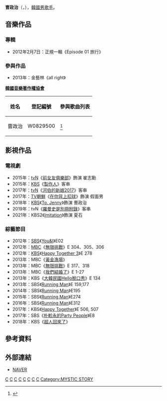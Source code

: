 {{blpsources|time=2020-07-30}}
{{藝人
|姓名 = 曺政治
|類型 = 男歌手
|圖片 = Cho Jung-Chi.jpg 
|圖片尺寸 = 
|圖片簡介 = 
|本名 = 
|外文名 = 조정치 
|外文 = ko
|羅馬拼音 = Cho Jung Chi
|英文名 =
|暱稱 =
|其他藝名 = 
|國籍 = {{KOR}}
|出生日期 = {{birth_date_and_age|1978|9|27}}
|出生地點 = {{KOR}}[[全羅南道|全羅南道]][[靈光郡|靈光郡]]
|宗教信仰 = 
|語言 = [[韓語|韓語]]
|職業 = [[歌手|歌手]]
|教育程度 = 
|配偶 = {{marriage|[[鄭仁|鄭仁]]|2013}}
|兒女 = 1女1子
|音樂類型 = [[韓國流行音樂|K-pop]]
|演奏樂器 = [[吉他|吉他]]
|出道地點 = 
|出道作 = 
|出道日期 = 2010年
|代表作 = 
|活躍年代 =
|唱片公司 = 
|經紀公司 = [[Mystic89|Mystic89]]
|相關團體 = 信治琳
|網站 = 
}}

'''曺政治'''（{{lang-ko|조정치}}，{{bd|1978年|9月27日|}}），[[韓國|韓國]][[男歌手|男歌手]]。

==音樂作品==
=== 專輯 ===
*2012年2月7日：正規一輯《Episode 01 旅行》
=== 參與作品 ===
*2013年：金藝林《all right》
'''[[韓國音樂著作權協會|韓國音樂著作權協會]]'''
{| class="wikitable" style="text-align:left"
!姓名
!登記編號
!參與歌曲列表
|-
|曺政治||W0829500||  <ref>{{Cite web|url =https://www.komca.or.kr/srch2/srch_01_popup_mem_right.jsp?S_MB_CD=W0829500 |title =曺政治於韓國音樂著作權協會之登記紀錄}}</ref>
|}

==影視作品 ==

=== 電視劇 ===
*2015年：[[tvN|tvN]]《[[前女友俱樂部|前女友俱樂部]]》飾演 崔志勳
*2015年：[[KBS|KBS]]《[[製作人_(韓國電視劇)|製作人]]》客串
*2017年：[[tvN|tvN]]《[[河伯的新娘_2017|河伯的新娘2017]]》客串
*2017年：[[TV朝鮮|TV朝鮮]]《[[在你背上扣球|在你背上扣球]]》飾演 假面男
*2018年：[[KBS|KBS]]《[[To._Jenny|To. Jenny]]》飾演 曺政治
*2019年：tvN《[[羅曼史是別冊附錄|羅曼史是別冊附錄]]》客串
*2021年：KBS2《[[Imitation|Imitation]]》飾演 夏石

===綜藝節目===
*2012年：[[SBS_(韓國)|SBS]]《[[You&I|You&I]]》E02
*2012年：[[文化廣播_(韓國)|MBC]]《[[無限挑戰|無限挑戰]]》E 304、305、306
*2012年：[[韓國放送公社|KBS]]《[[歡樂在一起|Happy Together 3]]》E 278
*2013年：MBC《[[黃金漁場|黃金漁場]]》
*2013年：MBC《[[無限挑戰|無限挑戰]]》E 317、318
*2013年：MBC《[[我們結婚了|我們結婚了]]》E 1-27
*2013年：KBS《[[大韓民國Hello脫口秀|大韓民國Hello脫口秀]]》E 134
*2013年：SBS《[[Running_Man|Running Man]]》E 159,177
*2014年：SBS《[[Running_Man|Running Man]]》E195
*2015年：SBS《[[Running_Man|Running Man]]》E274
*2016年：SBS《[[Running_Man|Running Man]]》E312
*2017年：KBS《[[歡樂在一起|Happy Together]]》E 506, 507
*2017年：SBS《[[朴軫永的Party_People|朴軫永的Party People]]》E8
*2018年：KBS《[[超人回來了|超人回來了]]》

== 參考資料 ==
{{Reflist}}

== 外部連結 ==
*[http://search.naver.com/search.naver?sm=tab_hty.top&where=nexearch&ie=utf8&query=%EA%B0%88%EC%86%8C%EC%9B%90&x=25&y=13 NAVER] {{Wayback|url=http://search.naver.com/search.naver?sm=tab_hty.top&where=nexearch&ie=utf8&query=%EA%B0%88%EC%86%8C%EC%9B%90&x=25&y=13 |date=20190701091146 }}{{ko}}

[[Category:韓國男歌手|C]]
[[Category:韓語流行音樂歌手|C]]
[[Category:韓國流行音樂歌手|C]]
[[Category:韓國音樂製作人|C]]
[[Category:韓國電視主持人|C]]
[[Category:全羅南道出身人物|C]]
[[Category:靈光郡出身人物|C]]
[[Category:趙姓|C]]
[[Category:MYSTIC_STORY|Category:MYSTIC STORY]]